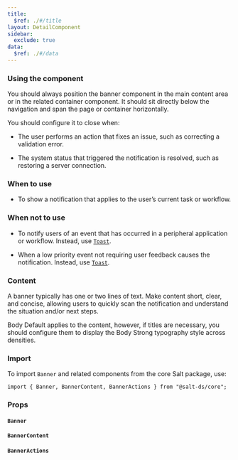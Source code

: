 ```yaml
---
title:
  $ref: ./#/title
layout: DetailComponent
sidebar:
  exclude: true
data:
  $ref: ./#/data
---
```


### Using the component

You should always position the banner component in the main content area or in the related container component. It should sit directly below the navigation and span the page or container horizontally.

You should configure it to close when:

- The user performs an action that fixes an issue, such as correcting a validation error.

- The system status that triggered the notification is resolved,  such as restoring a server connection.

### When to use

- To show a notification that applies to the user’s current task or workflow.

### When not to use

- To notify users of an event that has occurred in a peripheral application or workflow. Instead, use [`Toast`](../toast).

- When a low priority event not requiring user feedback causes the notification. Instead, use [`Toast`](../toast).

### Content

A banner typically has one or two lines of text. Make content short, clear, and concise, allowing users to quickly scan the notification and understand the situation and/or next steps.

Body Default applies to the content, however, if titles are necessary, you should configure them to display the Body Strong typography style across densities.

### Import

To import `Banner` and related components from the core Salt package, use:

```
import { Banner, BannerContent, BannerActions } from "@salt-ds/core";
```

### Props

#### `Banner`

<PropsTable componentName="Banner" />

#### `BannerContent`

<PropsTable componentName="BannerContent" />

#### `BannerActions`

<PropsTable componentName="BannerActions" />
